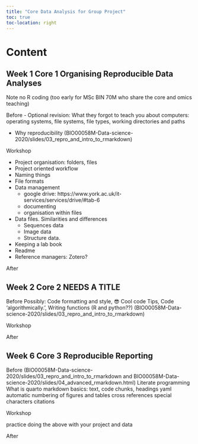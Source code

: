 ```yaml
---
title: "Core Data Analysis for Group Project"
toc: true
toc-location: right
---
```


# Content


## Week 1 Core 1 Organising Reproducible Data Analyses

Note no R coding (too early for MSc BIN 70M who share the core and omics teaching)

Before
-   Optional revision: What they forgot to teach you about computers: operating systems, file systems, file types, working directories and paths

-   Why reproducibility (BIO00058M-Data-science-2020/slides/03_repro_and_intro_to_rmarkdown)

Workshop

-   Project organisation: folders, files
-   Project oriented workflow
-   Naming things
-   File formats
-   Data management
    -   google drive: https://www.york.ac.uk/it-services/services/drive/#tab-6
    -   documenting
    -   organisation within files
-   Data files. Similarities and differences
    -   Sequences data
    -   Image data
    -   Structure data. 
-   Keeping a lab book
-   Readme
-   Reference managers: Zotero?

After

## Week 2 Core 2 NEEDS A TITLE

Before
Possibly:
Code formatting and style, 😎 Cool code Tips, Code 'algorithmically.', Writing functions (R and python??) (BIO00058M-Data-science-2020/slides/03_repro_and_intro_to_rmarkdown)



Workshop



After

## Week 6 Core 3 Reproducible Reporting

Before
 (BIO00058M-Data-science-2020/slides/03_repro_and_intro_to_rmarkdown and BIO00058M-Data-science-2020/slides/04_advanced_rmarkdown.html)
Literate programming
What is quarto
markdown basics: text, code chunks, headings
yaml
automatic numbering of figures and tables
cross references
special characters
citations


Workshop

practice doing the above with your project and data

After
